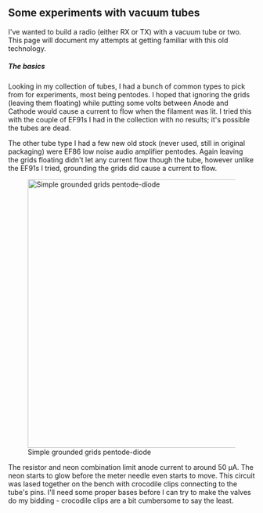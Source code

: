 == Some experiments with vacuum tubes ==

I've wanted to build a radio (either RX or TX) with a vacuum tube or two. This page will document my attempts at getting familiar with this old technology.

===== The basics =====

Looking in my collection of tubes, I had a bunch of common types to pick from for experiments, most being pentodes. I hoped that ignoring the grids (leaving them floating) while putting some volts between Anode and Cathode would cause a current to flow when the filament was lit. I tried this with the couple of EF91s I had in the collection with no results; it's possible the tubes are dead.

The other tube type I had a few new old stock (never used, still in original packaging) were EF86 low noise audio amplifier pentodes. Again leaving the grids floating didn't let any current flow though the tube, however unlike the EF91s I tried, grounding the grids did cause a current to flow.

[[File:Simple-pentode-triode.png|center|thumb|548px|Simple grounded grids pentode-diode]]

The resistor and neon combination limit anode current to around 50 &micro;A. The neon starts to glow before the meter needle even starts to move. This circuit was lased together on the bench with crocodile clips connecting to the tube's pins. I'll need some proper bases before I can try to make the valves do my bidding - crocodile clips are a bit cumbersome to say the least.